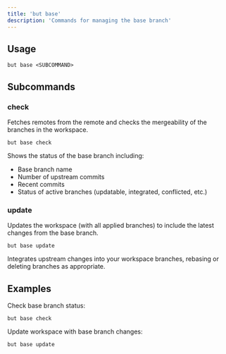 ```yaml
---
title: 'but base'
description: 'Commands for managing the base branch'
---
```


## Usage

```
but base <SUBCOMMAND>
```

## Subcommands

### check

Fetches remotes from the remote and checks the mergeability of the branches in the workspace.

```
but base check
```

Shows the status of the base branch including:

- Base branch name
- Number of upstream commits
- Recent commits
- Status of active branches (updatable, integrated, conflicted, etc.)

### update

Updates the workspace (with all applied branches) to include the latest changes from the base branch.

```
but base update
```

Integrates upstream changes into your workspace branches, rebasing or deleting branches as appropriate.

## Examples

Check base branch status:

```
but base check
```

Update workspace with base branch changes:

```
but base update
```
